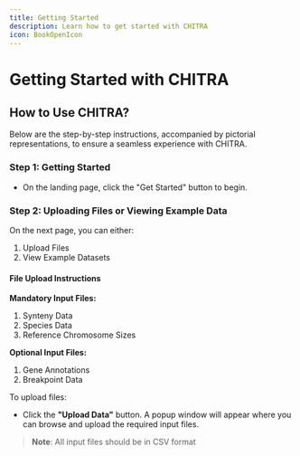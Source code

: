 ```yaml
---
title: Getting Started
description: Learn how to get started with CHITRA
icon: BookOpenIcon
---
```


# Getting Started with CHITRA

## How to Use CHITRA?

Below are the step-by-step instructions, accompanied by pictorial representations, to ensure a seamless experience with CHITRA.

### Step 1: Getting Started

- On the landing page, click the "Get Started" button to begin.

### Step 2: Uploading Files or Viewing Example Data

On the next page, you can either:

1. Upload Files
2. View Example Datasets

#### File Upload Instructions

**Mandatory Input Files:**

1. Synteny Data
2. Species Data
3. Reference Chromosome Sizes

**Optional Input Files:**

1. Gene Annotations
2. Breakpoint Data

To upload files:

- Click the **"Upload Data"** button. A popup window will appear where you can browse and upload the required input files.

> **Note**: All input files should be in CSV format